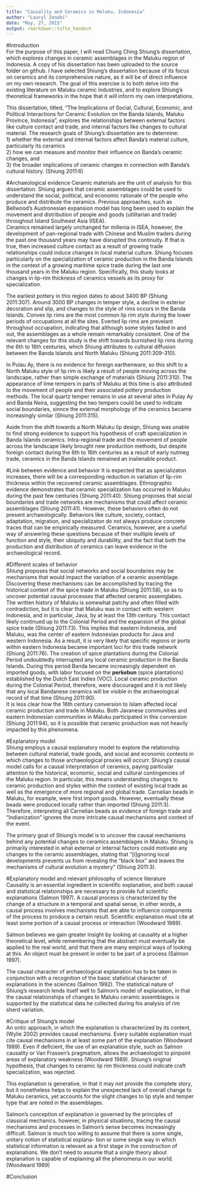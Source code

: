 ```yaml
---
title: "Causality and Ceramics in Maluku, Indonesia"
author: "Lauryl Zenobi"
date: "May, 27, 2015"
output: rmarkdown::tufte_handout
---
```

#Introduction  
For the purpose of this paper, I will read Chung Ching Shiung's dissertation, which explores changes in ceramic assemblages in the Maluku region of Indonesia. A copy of his dissertation has been uploaded to the source folder on github.  I have selected Shiung's dissertation because of its focus on ceramics and its comprehensive nature, as it will be of direct influence on my own research. The goal of this exercise is to both delve into the existing literature on Maluku ceramic industries, and to explore Shiung's theoretical frameworks in the hope that it will inform my own interpretations. 

This dissertation, titled, "The Implications of Social, Cultural, Economic, and Political Interactions for Ceramic Evolution on the Banda Islands, Maluku Province, Indonesia", explores the relationships between external factors like culture contact and trade, and internal factors like changes to cultural material. The research goals of Shiung's dissertation are to determine:  
  1) whether the external and internal factors affect Banda’s material culture, particularly its ceramics   
  2) how we can measure and monitor their influence on Banda’s ceramic changes, and   
  3) the broader implications of ceramic changes in connection with Banda’s cultural history. (Shiung 2011:6)

#Archaeological evidence 
Ceramic materials are the unit of analysis for this dissertation. Shiung argues that ceramic assemblages could be used to understand the social, political, and economic rationale of the people who produce and distribute the ceramics. Previous approaches, such as Bellwood's Austronesian expansion model has long been used to explain the movement and distribution of people and goods (utilitarian and trade) throughout Island Southeast Asia (ISEA).   
Ceramics remained largely unchanged for millenia in ISEA, however, the development of pan-regional trade with Chinese and Muslim traders during the past one thousand years may have disrupted this continuity. If that is true, then increased culture contact as a result of growing trade relationships could induce changes in local material culture. Shiung focuses particularly on the specialization of ceramic production in the Banda Islands in the context of a growing maritime spice trade during the last one thousand years in the Maluku region. Specifically, this study looks at changes in lip-rim thickness of ceramics vessels as its proxy for specialization.

The earliest pottery in this region dates to about 3400 BP (Shiung 2011:307). Around 3000 BP changes in temper style, a decline in exterior decoration and slip, and changes to the style of rims occurs in the Banda Islands. Convex lip rims are the most common lip rim style during the lower periods of occupations at all the sites. Everted lip rims are prevelant throughout occupation, indicating that although some styles faded in and out, the assemblages as a whole remain remarkably consistent. One of the relevant changes for this study is the shift towards burnished lip rims during the 6th to 16th centuries, which Shiung attributes to cultural diffusion between the Banda Islands and North Maluku (Shiung 2011:309-310). 

In Pulau Ay, there is no evidence for foreign earthenware, so this shift to a North Maluku style of lip rim is likely a result of people moving across the landscape, rather than simple exchange of materials (Shiung 2011:310). The appearance of lime tempers in parts of Maluku at this time is also attributed to the movement of people and their associated pottery production methods. The local quartz temper remains in use at several sites in Pulay Ay and Banda Neira, suggesting the two tempers could be used to indicate social boundaries, sinnce the external morphology of the ceramics became increasingly similar (Shiung 2011:315). 

Aside from the shift towards a North Maluku lip design, Shiung was unable to find strong evidence to support his hypothesis of craft specialization in Banda Islands ceramics. Intra-regional trade and the movement of people across the landscape likely brought new production methods, but despite foreign contact during the 6th to 16th centuries as a result of early nutmeg trade, ceramics in the Banda Islands remained an inalienable product. 

#Link between evidence and behavior 
It is expected that as specializaton increases, there will be a corresponding reduction in variation of lip-rim thickness within the recovered ceramic assemblages. Ethnographic evidence demonstrates that ceramic specialization has occurred in Maluku during the past few centuries (Shiung 2011:40). Shiung proposes that social boundaries and trade networks are mechanisms that could affect ceramic assemblages (Shiung 2011:41). However, these behaviors often do not present archaeologically.  Behaviors like culture, society, contact, adaptation, migration, and specializaton do not always produce concrete traces that can be empirically measured. Ceramics, however, are a useful way of answering these questions because of their multiple levels of function and style, their ubiquity and durability, and the fact that both the production and distribution of ceramics can leave evidence in the archaeological record. 

#Different scales of behavior  
Shiung proposes that social networks and social boundaries may be mechanisms that would impact the variation of a ceramic assemblage. Discovering these mechanisms can be accomplished by tracing the historical context of the spice trade in Maluku (Shiung 2011:58), so as to uncover potential causal processes that affected ceramic assemglabes.  
The written history of Maluku is somewhat patchy and often filled with contradiction, but it is clear that Maluku was in contact with western Indonesia, and in particular, Java, by at least the 13th century. This contact likely continued up to the Colonial Period and the expansion of the global spice trade (Shiung 2011:73). This implies that eastern Indonesia, and Maluku, was the center of eastern Indonesian products for Java and western Indonesia. As a result, it is very likely that specific regions or ports within eastern Indonesia became important loci for this trade network (Shiung 2011:76). 
The creation of spice plantations during the Colonial Period undoubtedly interrupted any local ceramic production in the Banda Islands. During this period Banda became increasingly dependent on imported goods, with labor focused on the **perkebun** (spice plantations) established by the Dutch East Indies (VOC). Local ceramic production during the Colonial Period, therefore, were discouraged and it is not likely that any local Bandanese ceramics will be visible in the archaeological record of that time (Shiung 2011:90).   
It is less clear how the 16th century conversion to Islam affected local ceramic production and trade in Maluku. Both Javanese communities and eastern Indonesian communities in Maluku participated in this conversion (Shiung 2011:94), so it is possible that ceramic production was not heavily impacted by this phenomena. 

#Explanatory model  
Shiung employs a causal explanatory model to explore the relationship between cultural material, trade goods, and social and economic contexts in which changes to those archaeological proxies will occurr. Shiung's causal model calls for a causal interpretation of ceramics, paying particular attention to the historical, economic, social and cultural contingencies of the Maluku region. In particular, this means understanding changes to ceramic production and styles within the context of existing local trade as well as the emergence of more regional and global trade. Carnelian beads in Maluku, for example, were first import goods. However, eventually these beads were produced locally rather than imported (Shiung 2011:3). Therefore, interpreting all Carnelian beads as evidence of foreign trade and "Indianization" ignores the more intricate causal mechanisms and context of the event.

The primary goal of Shiung's model is to uncover the causal mechanisms behind any potential changes to ceramics assemblages in Maluku. Shiung is primarily interested in what external or internal factors could motivate any changes to the ceramic assemblages, stating that "[i]gnoring local developments prevents us from revealing the “black box” and leaves the mechanisms of cultural evolution a mystery” (Shiung 2011:3). 

#Explanatory model and relevant philosophy of science literature   
Causality is an essential ingredient in scientific explanation, and both causal and statistical relationships are necessary to provide full scientific explanations (Salmon 1997). A causal process is characterized by the change of a structure in a temporal and spatial sense, in other words, a causal process involves mechanisms that are able to influence components of the process to produce a certain result. Scientific explanation must cite at least some portion of a causal process or interaction (Woodward 1989). 

Salmon believes we gain greater insight by looking at causality at a higher theoretical level, while remembering that the abstract must eventually be applied to the real world, and that there are many empirical ways of looking at this. An object must be present in order to be part of a process (Salmon 1997). 

The causal character of archaeological explanation has to be taken in conjunction with a recognition of the basic statistical character of explanations in the sciences (Salmon 1992). The statistical nature of Shiung's research lends itself well to Salmon's model of explanation, in that the causal relationships of changes to Maluku ceramic assemblages is supported by the statistical data he collected during his analysis of rim sherd variation.  

#Critique of Shiung's model    
An ontic approach, in which the explanation is characterized by its content, (Wylie 2002) provides causal mechanisms. Every suitable explanation must cite causal mechanisms in at least some part of the explanation (Woodward 1989). Even if deficient, the use of an explanation style, such as Salmon causality or Van Frassen's pragmatism, allows the archaeologist to pinpoint areas of explanatory weakness (Woodward 1989). Shiung's original hypothesis, that changes to ceramic lip rim thickness could indicate craft specialization, was rejected. 

This explanation is generative, in that it may not provide the complete story, but it nonetheless helps to explain the unexpected lack of overall change to Maluku ceramics, yet accounts for the slight changes to lip style and temper type that are noted in the assemblages. 

Salmon's conception of explanation is governed by the principles of classical mechanics. however, in physical situations, tracing the causal mechanisms and processes in Salmon’s sense becomes increasingly difficult. Salmon is much too willing to assume that there is some single, unitary notion of statistical explana- tion or some single way in which statistical information is relevant as a first stage in the construction of explanations.  We don’t need to assume that a single theory about explanation is capable of explaining all the phenomena in our world. (Woodward 1989)

#Conclusion    












